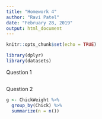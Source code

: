 ```yaml
---
title: "Homework 4"
author: "Ravi Patel"
date: "February 28, 2019"
output: html_document
---
```


```r
knitr::opts_chunk$set(echo = TRUE)
```

```r
library(dplyr)
library(datasets)


```

Question 1
```r

```

Question 2
```r
g <- ChickWeight %>%
  group_by(Chick) %>%
  summarize(n = n())


```

